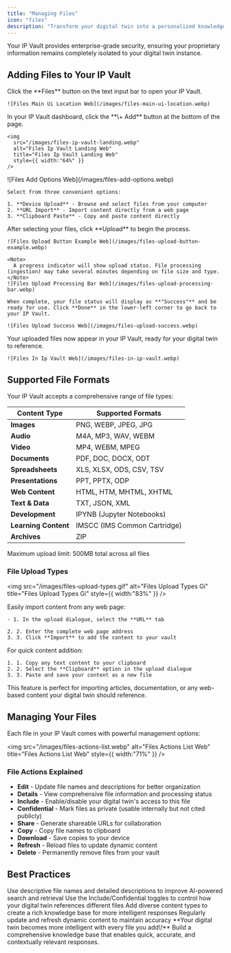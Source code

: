 ```yaml
---
title: "Managing Files"
icon: "files"
description: "Transform your digital twin into a personalized knowledge expert by uploading files to your secure IP Vault. Your digital twin can then reference this content to provide informed, contextual responses tailored to your organization and needs."
---
```


<Info>
  Your IP Vault provides enterprise-grade security, ensuring your proprietary information remains completely isolated to your digital twin instance.
</Info>

## Adding Files to Your IP Vault

<Steps>
  <Step title="Access Your File Manager">
    Click the **Files** button on the text input bar to open your IP Vault.

    ![Files Main Ui Location Web](/images/files-main-ui-location.webp)
  </Step>
  <Step title="Start Adding Content">
    In your IP Vault dashboard, click the **\+ Add** button at the bottom of the page.

    <img
      src="/images/files-ip-vault-landing.webp"
      alt="Files Ip Vault Landing Web"
      title="Files Ip Vault Landing Web"
      style={{ width:"64%" }}
    />
  </Step>
  <Step title="Choose Your Upload Method">
    ![Files Add Options Web](/images/files-add-options.webp)

    Select from three convenient options:

    1. **Device Upload** - Browse and select files from your computer
    2. **URL Import** - Import content directly from a web page
    3. **Clipboard Paste** - Copy and paste content directly
  </Step>
  <Step title="Complete the Upload">
    After selecting your files, click **Upload** to begin the process.

    ![Files Upload Button Example Web](/images/files-upload-button-example.webp)

    <Note>
      A progress indicator will show upload status. File processing (ingestion) may take several minutes depending on file size and type.
    </Note>
    ![Files Upload Processing Bar Web](/images/files-upload-processing-bar.webp)

    When complete, your file status will display as **"Success"** and be ready for use. Click **Done** in the lower-left corner to go back to your IP Vault.

    ![Files Upload Success Web](/images/files-upload-success.webp)
  </Step>
  <Step title="Verify Files in Your Vault">
    Your uploaded files now appear in your IP Vault, ready for your digital twin to reference.

    ![Files In Ip Vault Web](/images/files-in-ip-vault.webp)
  </Step>
</Steps>

## Supported File Formats

Your IP Vault accepts a comprehensive range of file types:

| **Content Type**     | **Supported Formats**        |
| -------------------- | ---------------------------- |
| **Images**           | PNG, WEBP, JPEG, JPG         |
| **Audio**            | M4A, MP3, WAV, WEBM          |
| **Video**            | MP4, WEBM, MPEG              |
| **Documents**        | PDF, DOC, DOCX, ODT          |
| **Spreadsheets**     | XLS, XLSX, ODS, CSV, TSV     |
| **Presentations**    | PPT, PPTX, ODP               |
| **Web Content**      | HTML, HTM, MHTML, XHTML      |
| **Text & Data**      | TXT, JSON, XML               |
| **Development**      | IPYNB (Jupyter Notebooks)    |
| **Learning Content** | IMSCC (IMS Common Cartridge) |
| **Archives**         | ZIP                          |

<Warning>
  Maximum upload limit: 500MB total across all files
</Warning>

### File Upload Types

<img
  src="/images/files-upload-types.gif"
  alt="Files Upload Types Gi"
  title="Files Upload Types Gi"
  style={{ width:"83%" }}
/>

<CardGroup cols={2}>
  <Card title="Import Web Content via URL" icon="link">
    Easily import content from any web page:

    - 1. In the upload dialogue, select the **URL** tab

    2. 2. Enter the complete web page address 
    3. 3. Click **Import** to add the content to your vault
  </Card>
  <Card title="Paste Content from Clipboard" icon="command">
    For quick content addition:

    1. 1. Copy any text content to your clipboard 
    2. 2. Select the **Clipboard** option in the upload dialogue
    3. 3. Paste and save your content as a new file
  </Card>
</CardGroup>

<Tip>
  This feature is perfect for importing articles, documentation, or any web-based content your digital twin should reference.
</Tip>

## Managing Your Files

Each file in your IP Vault comes with powerful management options:

<img
  src="/images/files-actions-list.webp"
  alt="Files Actions List Web"
  title="Files Actions List Web"
  style={{ width:"71%" }}
/>

### File Actions Explained

- <Icon icon="pencil" color="#0e84e4" /> **Edit** - Update file names and descriptions for better organization
- <Icon icon="eye" color="#f88820" /> **Details** - View comprehensive file information and processing status
- <Icon icon="toggle-large-on" color="#122ae1" /> **Include** - Enable/disable your digital twin's access to this file
- <Icon icon="toggle-large-on" color="#122ae1" /> **Confidential** - Mark files as private (usable internally but not cited publicly)
- <Icon icon="link" color="#48a62e" /> **Share** - Generate shareable URLs for collaboration
- <Icon icon="copy" color="#262525" /> **Copy** - Copy file names to clipboard
- <Icon icon="arrow-down-to-bracket" /> **Download** - Save copies to your device
- <Icon icon="arrows-rotate" color="#f07704" /> **Refresh** - Reload files to update dynamic content
- <Icon icon="trash-can" color="#df1010" /> **Delete** - Permanently remove files from your vault

## Best Practices

<CardGroup cols={2}>
  <Card title="Organize Effectively" icon="tags">
    Use descriptive file names and detailed descriptions to improve AI-powered search and retrieval
  </Card>
  <Card title="Control Access" icon="shield-check">
    Use the Include/Confidential toggles to control how your digital twin references different files
  </Card>
  <Card title="Build Comprehensively" icon="books">
    Add diverse content types to create a rich knowledge base for more intelligent responses
  </Card>
  <Card title="Keep Current" icon="refresh">
    Regularly update and refresh dynamic content to maintain accuracy
  </Card>
</CardGroup>

<Info>
  **Your digital twin becomes more intelligent with every file you add\!** Build a comprehensive knowledge base that enables quick, accurate, and contextually relevant responses.
</Info>